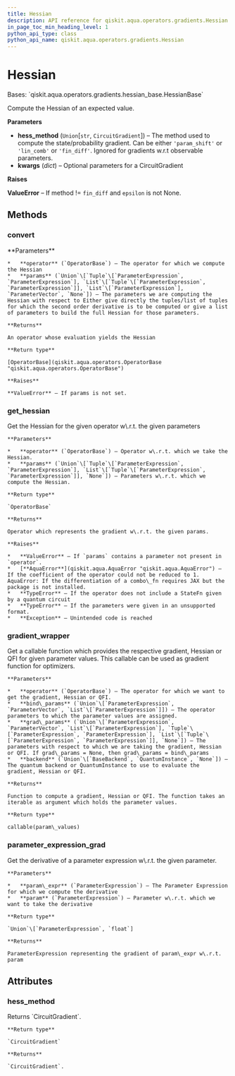 ```yaml
---
title: Hessian
description: API reference for qiskit.aqua.operators.gradients.Hessian
in_page_toc_min_heading_level: 1
python_api_type: class
python_api_name: qiskit.aqua.operators.gradients.Hessian
---
```


# Hessian

<Class id="qiskit.aqua.operators.gradients.Hessian" isDedicatedPage={true} github="https://github.com/qiskit-community/qiskit-aqua/tree/stable/0.9/qiskit/aqua/operators/gradients/hessian.py" signature="Hessian(hess_method='param_shift', **kwargs)" modifiers="class">
  Bases: `qiskit.aqua.operators.gradients.hessian_base.HessianBase`

  Compute the Hessian of an expected value.

  **Parameters**

  *   **hess\_method** (`Union`\[`str`, `CircuitGradient`]) – The method used to compute the state/probability gradient. Can be either `'param_shift'` or `'lin_comb'` or `'fin_diff'`. Ignored for gradients w\.r.t observable parameters.
  *   **kwargs** (*dict*) – Optional parameters for a CircuitGradient

  **Raises**

  **ValueError** – If method != `fin_diff` and `epsilon` is not None.

  ## Methods

  <span id="qiskit-aqua-operators-gradients-hessian-convert" />

  ### convert

  <Function id="qiskit.aqua.operators.gradients.Hessian.convert" signature="Hessian.convert(operator, params=None)">
    **Parameters**

    *   **operator** (`OperatorBase`) – The operator for which we compute the Hessian
    *   **params** (`Union`\[`Tuple`\[`ParameterExpression`, `ParameterExpression`], `List`\[`Tuple`\[`ParameterExpression`, `ParameterExpression`]], `List`\[`ParameterExpression`], `ParameterVector`, `None`]) – The parameters we are computing the Hessian with respect to Either give directly the tuples/list of tuples for which the second order derivative is to be computed or give a list of parameters to build the full Hessian for those parameters.

    **Returns**

    An operator whose evaluation yields the Hessian

    **Return type**

    [OperatorBase](qiskit.aqua.operators.OperatorBase "qiskit.aqua.operators.OperatorBase")

    **Raises**

    **ValueError** – If params is not set.
  </Function>

  <span id="qiskit-aqua-operators-gradients-hessian-get-hessian" />

  ### get\_hessian

  <Function id="qiskit.aqua.operators.gradients.Hessian.get_hessian" signature="Hessian.get_hessian(operator, params=None)">
    Get the Hessian for the given operator w\.r.t. the given parameters

    **Parameters**

    *   **operator** (`OperatorBase`) – Operator w\.r.t. which we take the Hessian.
    *   **params** (`Union`\[`Tuple`\[`ParameterExpression`, `ParameterExpression`], `List`\[`Tuple`\[`ParameterExpression`, `ParameterExpression`]], `None`]) – Parameters w\.r.t. which we compute the Hessian.

    **Return type**

    `OperatorBase`

    **Returns**

    Operator which represents the gradient w\.r.t. the given params.

    **Raises**

    *   **ValueError** – If `params` contains a parameter not present in `operator`.
    *   [**AquaError**](qiskit.aqua.AquaError "qiskit.aqua.AquaError") – If the coefficient of the operator could not be reduced to 1. AquaError: If the differentiation of a combo\_fn requires JAX but the package is not installed.
    *   **TypeError** – If the operator does not include a StateFn given by a quantum circuit
    *   **TypeError** – If the parameters were given in an unsupported format.
    *   **Exception** – Unintended code is reached
  </Function>

  <span id="qiskit-aqua-operators-gradients-hessian-gradient-wrapper" />

  ### gradient\_wrapper

  <Function id="qiskit.aqua.operators.gradients.Hessian.gradient_wrapper" signature="Hessian.gradient_wrapper(operator, bind_params, grad_params=None, backend=None)">
    Get a callable function which provides the respective gradient, Hessian or QFI for given parameter values. This callable can be used as gradient function for optimizers.

    **Parameters**

    *   **operator** (`OperatorBase`) – The operator for which we want to get the gradient, Hessian or QFI.
    *   **bind\_params** (`Union`\[`ParameterExpression`, `ParameterVector`, `List`\[`ParameterExpression`]]) – The operator parameters to which the parameter values are assigned.
    *   **grad\_params** (`Union`\[`ParameterExpression`, `ParameterVector`, `List`\[`ParameterExpression`], `Tuple`\[`ParameterExpression`, `ParameterExpression`], `List`\[`Tuple`\[`ParameterExpression`, `ParameterExpression`]], `None`]) – The parameters with respect to which we are taking the gradient, Hessian or QFI. If grad\_params = None, then grad\_params = bind\_params
    *   **backend** (`Union`\[`BaseBackend`, `QuantumInstance`, `None`]) – The quantum backend or QuantumInstance to use to evaluate the gradient, Hessian or QFI.

    **Returns**

    Function to compute a gradient, Hessian or QFI. The function takes an iterable as argument which holds the parameter values.

    **Return type**

    callable(param\_values)
  </Function>

  <span id="qiskit-aqua-operators-gradients-hessian-parameter-expression-grad" />

  ### parameter\_expression\_grad

  <Function id="qiskit.aqua.operators.gradients.Hessian.parameter_expression_grad" signature="Hessian.parameter_expression_grad(param_expr, param)" modifiers="static">
    Get the derivative of a parameter expression w\.r.t. the given parameter.

    **Parameters**

    *   **param\_expr** (`ParameterExpression`) – The Parameter Expression for which we compute the derivative
    *   **param** (`ParameterExpression`) – Parameter w\.r.t. which we want to take the derivative

    **Return type**

    `Union`\[`ParameterExpression`, `float`]

    **Returns**

    ParameterExpression representing the gradient of param\_expr w\.r.t. param
  </Function>

  ## Attributes

  ### hess\_method

  <Attribute id="qiskit.aqua.operators.gradients.Hessian.hess_method">
    Returns `CircuitGradient`.

    **Return type**

    `CircuitGradient`

    **Returns**

    `CircuitGradient`.
  </Attribute>
</Class>


